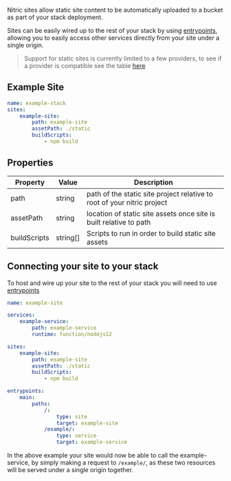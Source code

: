 Nitric sites allow static site content to be automatically uploaded to a bucket as part of your stack deployment.

Sites can be easily wired up to the rest of your stack by using [entrypoints](./entrypoints.mdx), allowing you to easily access other services directly from your site under a single origin.

> Support for static sites is currently limited to a few providers, to see if a provider is compatible see the table [here](./nitric-apis.mdx)

## Example Site

```yaml
name: example-stack
sites:
	example-site:
		path: example-site
		assetPath: ./static
		buildScripts:
			- npm build
```

## Properties

| **Property** | **Value** | **Description**                                                         |
| ------------ | --------- | ----------------------------------------------------------------------- |
| path         | string    | path of the static site project relative to root of your nitric project |
| assetPath    | string    | location of static site assets once site is built relative to path      |
| buildScripts | string[]  | Scripts to run in order to build static site assets                     |

## Connecting your site to your stack

To host and wire up your site to the rest of your stack you will need to use [entrypoints](./entrypoints.mdx)

```yaml
name: example-site

services:
	example-service:
		path: example-service
		runtime: function/nodejs12

sites:
	example-site:
		path: example-site
		assetPath: ./static
		buildScripts:
			- npm build

entrypoints:
	main:
		paths:
			/:
				type: site
				target: example-site
			/example/:
				type: service
				target: example-service
```

In the above example your site would now be able to call the example-service, by simply making a request to `/example/`, as these two resources will be served under a single origin together.
